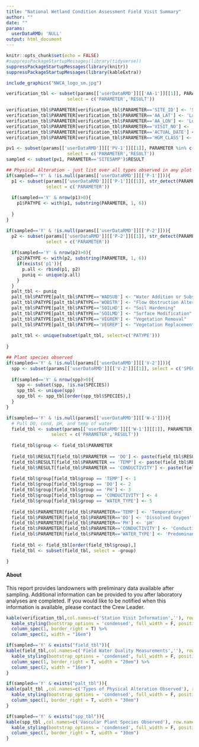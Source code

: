 ```yaml
---
title: "National Wetland Condition Assessment Field Visit Summary"
author: ""
date: ""
params:
  userDataRMD: 'NULL'
output: html_document
---
```



```r
knitr::opts_chunk$set(echo = FALSE)
#suppressPackageStartupMessages(library(tidyverse))
suppressPackageStartupMessages(library(knitr))
suppressPackageStartupMessages(library(kableExtra))


```



```r

include_graphics("NWCA_logo_sm.jpg")

verification_tbl <- subset(params[['userDataRMD']][['AA-1']][[1]], PARAMETER %in% c('SITE_ID','VISIT_NO', "ACTUAL_DATE","AA_LAT", "AA_LON", "HGM_CLASS"),
                       select = c('PARAMETER','RESULT'))

verification_tbl$PARAMETER[verification_tbl$PARAMETER=='SITE_ID'] <- 'Site ID'
verification_tbl$PARAMETER[verification_tbl$PARAMETER=='AA_LAT'] <- 'Latitude'
verification_tbl$PARAMETER[verification_tbl$PARAMETER=='AA_LON'] <- 'Longitude'
verification_tbl$PARAMETER[verification_tbl$PARAMETER=='VISIT_NO'] <- 'Visit Number'
verification_tbl$PARAMETER[verification_tbl$PARAMETER=='ACTUAL_DATE'] <- 'Sample Date'
verification_tbl$PARAMETER[verification_tbl$PARAMETER=='HGM_CLASS'] <- 'HGM Class'

pv1 <- subset(params[['userDataRMD']][['PV-1']][[1]], PARAMETER %in% c('SITESAMP'),
                       select = c('PARAMETER','RESULT'))
sampled <- subset(pv1, PARAMETER=='SITESAMP')$RESULT

```


```r
## Physical Alteration - just list over all types observed in any plot
if(sampled=='Y' & !is.null(params[['userDataRMD']][['P-1']])){
  p1 <- subset(params[['userDataRMD']][['P-1']][[1]], str_detect(PARAMETER, 'WADSUB|WOBSTR|VEGREM|VEGREP|SOILHD|SOILMD') & str_detect(PARAMETER, 'NONE_PRESENT')==FALSE & !is.null(RESULT) & RESULT!='',
               select = c('PARAMETER')) 
  
  if(sampled=='Y' & nrow(p1)>0){
    p1$PATYPE <- with(p1, substring(PARAMETER, 1, 6)) 
    
  }
}

if(sampled=='Y' & !is.null(params[['userDataRMD']][['P-2']])){
  p2 <- subset(params[['userDataRMD']][['P-2']][[1]], str_detect(PARAMETER, 'WADSUB|WOBSTR|VEGREM|VEGREP|SOILHD|SOILMD') & str_detect(PARAMETER, 'NONE_PRESENT')==FALSE & !is.null(RESULT) & RESULT!='',
               select = c('PARAMETER')) 
  
  if(sampled=='Y' & nrow(p2)>0){
    p2$PATYPE <- with(p2, substring(PARAMETER, 1, 6))
    if(exists('p1')){
      p.all <- rbind(p1, p2)
      puniq <- unique(p.all)
    }
  }
  palt_tbl <- puniq
  palt_tbl$PATYPE[palt_tbl$PATYPE=='WADSUB'] <- "Water Addition or Substraction Alterations"
  palt_tbl$PATYPE[palt_tbl$PATYPE=='WOBSTR'] <- "Flow Obstruction Alterations"
  palt_tbl$PATYPE[palt_tbl$PATYPE=='SOILHD'] <- "Soil Hardening"
  palt_tbl$PATYPE[palt_tbl$PATYPE=='SOILMD'] <- "Surface Modification"
  palt_tbl$PATYPE[palt_tbl$PATYPE=='VEGREM'] <- "Vegetation Removal"
  palt_tbl$PATYPE[palt_tbl$PATYPE=='VEGREP'] <- "Vegetation Replacement"
  
  palt_tbl <- unique(subset(palt_tbl, select=c('PATYPE')))
  
}


```
```r
## Plant species observed
if(sampled=='Y' & !is.null(params[['userDataRMD']][['V-2']])){
  spp <- subset(params[['userDataRMD']][['V-2']][[1]], select = c('SPECIES'))
  
  if(sampled=='Y' & nrow(spp)>0){
    spp <- subset(spp, !is.na(SPECIES))
    spp_tbl <- unique(spp)
    spp_tbl <- spp_tbl[order(spp_tbl$SPECIES),]
  }
}
```



```r
if(sampled=='Y' & !is.null(params[['userDataRMD']][['W-1']])){
  # Pull DO, cond, pH, and temp of water
  field_tbl <- subset(params[['userDataRMD']][['W-1']][[1]], PARAMETER %in% c('WATER_TYPE','DO','CONDUCTIVITY','PH','TEMP'),
                 select = c('PARAMETER','RESULT'))
  
  field_tbl$group <- field_tbl$PARAMETER
  
  field_tbl$RESULT[field_tbl$PARAMETER == 'DO'] <- paste(field_tbl$RESULT[field_tbl$PARAMETER == 'DO'], 'mg/L', sep = ' ')
  field_tbl$RESULT[field_tbl$PARAMETER == 'TEMP'] <- paste(field_tbl$RESULT[field_tbl$PARAMETER == 'TEMP'], 'C', sep = ' ')
  field_tbl$RESULT[field_tbl$PARAMETER == 'CONDUCTIVITY'] <- paste(field_tbl$RESULT[field_tbl$PARAMETER == 'CONDUCTIVITY'], 'uS/cm', sep = ' ')
  
  field_tbl$group[field_tbl$group == 'TEMP'] <- 1
  field_tbl$group[field_tbl$group == 'DO'] <- 2
  field_tbl$group[field_tbl$group == 'PH'] <- 3
  field_tbl$group[field_tbl$group == 'CONDUCTIVITY'] <- 4
  field_tbl$group[field_tbl$group == 'WATER_TYPE'] <- 5
  
  field_tbl$PARAMETER[field_tbl$PARAMETER=='TEMP'] <- 'Temperature'
  field_tbl$PARAMETER[field_tbl$PARAMETER=='DO'] <- 'Dissolved Oxygen'
  field_tbl$PARAMETER[field_tbl$PARAMETER=='PH'] <- 'pH'
  field_tbl$PARAMETER[field_tbl$PARAMETER=='CONDUCTIVITY'] <- 'Conductivity'
  field_tbl$PARAMETER[field_tbl$PARAMETER=='WATER_TYPE'] <- 'Predominant Water Feature'
  
  field_tbl <- field_tbl[order(field_tbl$group),]
  field_tbl <- subset(field_tbl, select = -group)

}
```

#### About
This report provides landowners with preliminary data available after sampling. Additional information can be provided to you after laboratory analyses are completed. If you would like to be notified when this information is available, please contact the Crew Leader.


```r
kable(verification_tbl,col.names=c('Station Visit Information',''), row.names=FALSE, align=c('l','r')) %>%
  kable_styling(bootstrap_options = 'condensed', full_width = F, position = "float_left") %>%
  column_spec(1, border_right = T) %>%
  column_spec(2, width = "16em")

if(sampled=='Y' & exists("field_tbl")){
kable(field_tbl,col.names=c('Field Water Quality Measurements',''), row.names=FALSE, align=c('l','r')) %>%
  kable_styling(bootstrap_options = 'condensed', full_width = F, position = "float_left") %>%
  column_spec(1, border_right = T, width = "20em") %>%
  column_spec(2, width = "16em")
}

if(sampled=='Y' & exists("palt_tbl")){
kable(palt_tbl ,col.names=c('Types of Physical Alteration Observed'), row.names =FALSE, align=c('l')) %>%
  kable_styling(bootstrap_options = 'condensed', full_width = F, position = "float_left") %>%
  column_spec(1, border_right = T, width = "30em") 
}
```
```r
if(sampled=='Y' & exists("spp_tbl")){
kable(spp_tbl ,col.names=c('Vascular Plant Species Observed'), row.names =FALSE, align=c('l')) %>%
  kable_styling(bootstrap_options = 'condensed', full_width = F, position = "float_left") %>%
  column_spec(1, border_right = T, width = "30em")
}
```





